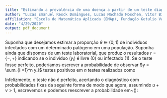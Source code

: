 ```yaml
---
title: "Estimando a prevalência de uma doença a partir de um teste diagnóstico"
author: "Lucas Emanuel Resck Domingues, Lucas Machado Moschen, Vitor Bitarães"
affiliation: "Escola de Matemática Aplicada (EMAp), Fundação Getulio Vargas"
date: "4/29/2020"
output: pdf_document
---
```


\section*{Introdução}

Suponha que desejamos estimar a proporção $\theta \in (0, 1)$ de indivíduos infectados com um determinado patógeno em uma população.
Suponha ainda que dispomos de um teste laboratorial, que produz o resultados $r = \{-, +\}$ indicando se o indivíduo ($y_i$) é livre ($0$) ou infectado ($1$).
Se o teste fosse perfeito, poderíamos escrever a probabilidade de observar $y = \sum_{i =1}^n y_i$ testes positivos em $n$ testes realizados como\footnote{Porquê?}
\begin{equation}
\label{eq:prev_simple}
 \operatorname{Pr}\left( y \mid \theta, n \right) = \binom{n}{y} \theta^y (1-\theta)^{n-y}. 
\end{equation}

Infelizmente, o teste não é perfeito, acertando o diagnóstico com probabilidades fixas da seguinte forma\footnote{Naturalmente, $u, v \in (0, 1) \times (0, 1)$, levando em conta a restrição $u + v > 1$.}
\begin{align}
%  \operatorname{Pr}\left(\right)
 \operatorname{Pr}\left(\ r = + \mid y_i = 0 \right) &:= 1-u,\\
 \operatorname{Pr}\left( r = - \mid y_i = 1 \right) &:= 1-v,
\end{align}
de modo que agora, assumindo $u + v > 1$, escrevemos\footnote{Exercício bônus: mostre porquê.}
\begin{equation}
  \operatorname{Pr}\left(r = + \mid \theta, u, v \right) := \theta ( 1- v) + (1-\theta)u,
\end{equation}
e podemos reescrever a probabilidade em~(\ref{eq:prev_simple}):
\begin{equation}
 \operatorname{Pr}\left(y \mid \theta, n, u, v\right) = \binom{n}{y} \left[ u + \theta ( 1- (u  + v)) \right]^{y} \left[ 1 -u - \theta (1 -(u + v))\right]^{n-y}.
\end{equation}

\section*{Problema(s)}

\begin{itemize}

 \item[a)] Escolha e justifique uma distribuição~\textit{a priori} para $\theta$ -- lembre-se que neste exercício $u$ e $v$ são fixos;
 
 \textbf{Resposta:}
 
 \item[b)] Derive $\operatorname{Pr}(\theta \mid y, n, u, v)$;
 
 \textbf{Resposta:}
 
 \item[c)] Suponha que $y = 4$ e $n = 5000$.
 Qual a média~\textit{a posteriori} de $\theta$?
 Produza intervalos de credibilidade de $80$, $90$ e $95$\% para $\theta$. 
 \textbf{Resposta:}
 
 \item[d)] \textbf{Bônus}. Que melhorias você faria neste modelo? Que outras fontes de incerteza estão sendo ignoradas?
 
 \textbf{Resposta:}
\end{itemize}